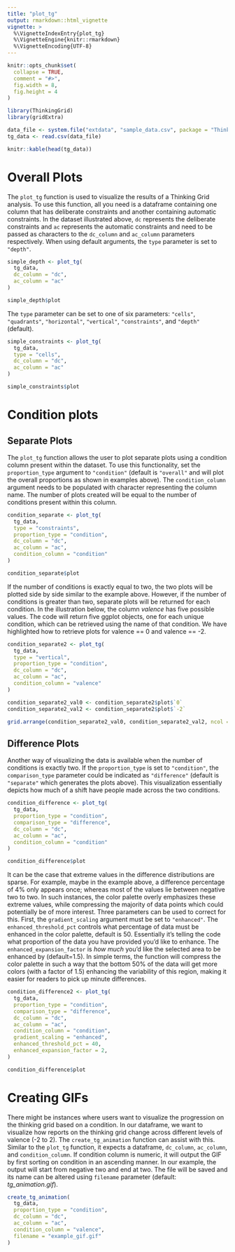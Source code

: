 ```yaml
---
title: "plot_tg"
output: rmarkdown::html_vignette
vignette: >
  %\VignetteIndexEntry{plot_tg}
  %\VignetteEngine{knitr::rmarkdown}
  %\VignetteEncoding{UTF-8}
---
```


```r
knitr::opts_chunk$set(
  collapse = TRUE,
  comment = "#>",
  fig.width = 8, 
  fig.height = 4
)
```

```r
library(ThinkingGrid)
library(gridExtra)

data_file <- system.file("extdata", "sample_data.csv", package = "ThinkingGrid")
tg_data <- read.csv(data_file)

knitr::kable(head(tg_data))
```

# Overall Plots

The `plot_tg` function is used to visualize the results of a Thinking Grid analysis. To use this function, all you need is a dataframe containing one column that has deliberate constraints and another containing automatic constraints. In the dataset illustrated above, `dc` represents the deliberate constraints and `ac` represents the automatic constraints and need to be passed as characters to the `dc_column` and `ac_column` parameters respectively. When using default arguments, the `type` parameter is set to `"depth"`.

```r
simple_depth <- plot_tg(
  tg_data,
  dc_column = "dc",
  ac_column = "ac"
)

simple_depth$plot
```

The `type` parameter can be set to one of six parameters: `"cells"`, `"quadrants"`, `"horizontal"`, `"vertical"`, `"constraints"`, and `"depth"` (default).

```r
simple_constraints <- plot_tg(
  tg_data,
  type = "cells",
  dc_column = "dc",
  ac_column = "ac"
)

simple_constraints$plot
```

# Condition plots

## Separate Plots

The `plot_tg` function allows the user to plot separate plots using a condition column present within the dataset. To use this functionality, set the `proportion_type` argument to `"condition"` (default is `"overall"` and will plot the overall proportions as shown in examples above). The `condition_column` argument needs to be populated with character representing the column name. The number of plots created will be equal to the number of conditions present within this column.

```r
condition_separate <- plot_tg(
  tg_data,
  type = "constraints",
  proportion_type = "condition",
  dc_column = "dc",
  ac_column = "ac",
  condition_column = "condition"
)

condition_separate$plot
```

If the number of conditions is exactly equal to two, the two plots will be plotted side by side similar to the example above. However, if the number of conditions is greater than two, separate plots will be returned for each condition. In the illustration below, the column *valence* has five possible values. The code will return five ggplot objects, one for each unique condition, which can be retrieved using the name of that condition. We have highlighted how to retrieve plots for valence == 0 and valence == -2. 

```r
condition_separate2 <- plot_tg(
  tg_data,
  type = "vertical",
  proportion_type = "condition",
  dc_column = "dc",
  ac_column = "ac",
  condition_column = "valence"
)

condition_separate2_val0 <- condition_separate2$plot$`0`
condition_separate2_val2 <- condition_separate2$plot$`-2`

grid.arrange(condition_separate2_val0, condition_separate2_val2, ncol = 1)
```

## Difference Plots

Another way of visualizing the data is available when the number of conditions is exactly two. If the `proportion_type` is set to `"condition"`, the `comparison_type` parameter could be indicated as `"difference"` (default is `"separate"` which generates the plots above). This visualization essentially depicts how much of a shift have people made across the two conditions.

```r
condition_difference <- plot_tg(
  tg_data,
  proportion_type = "condition",
  comparison_type = "difference",
  dc_column = "dc",
  ac_column = "ac",
  condition_column = "condition"
)

condition_difference$plot
```

It can be the case that extreme values in the difference distributions are sparse. For example, maybe in the example above, a difference percentage of 4% only appears once; whereas most of the values lie between negative two to two. In such instances, the color palette overly emphasizes these extreme values, while compressing the majority of data points which could potentially be of more interest.
Three parameters can be used to correct for this. First, the `gradient_scaling` argument must be set to `"enhanced"`. The `enhanced_threshold_pct` controls what percentage of data must be enhanced in the color palette, default is 50. Essentially it's telling the code what proportion of the data you have provided you'd like to enhance. The `enhanced_expansion_factor` is *how much* you'd like the selected area to be enhanced by (default=1.5). In simple terms, the function will compress the color palette in such a way that the bottom 50% of the data will get more colors (with a factor of 1.5) enhancing the variability of this region, making it easier for readers to pick up minute differences.

```r
condition_difference2 <- plot_tg(
  tg_data,
  proportion_type = "condition",
  comparison_type = "difference",
  dc_column = "dc",
  ac_column = "ac",
  condition_column = "condition",
  gradient_scaling = "enhanced",
  enhanced_threshold_pct = 40,
  enhanced_expansion_factor = 2,
)

condition_difference$plot
```

# Creating GIFs

There might be instances where users want to visualize the progression on the thinking grid based on a condition. In our dataframe, we want to visualize how reports on the thinking grid change across different levels of valence (-2 to 2). The `create_tg_animation` function can assist with this. Similar to the `plot_tg` function, it expects a dataframe, `dc_column`, `ac_column`, and `condition_column`. If condition column is numeric, it will output the GIF by first sorting on condition in an ascending manner. In our example, the output will start from negative two and end at two. The file will be saved and its name can be altered using `filename` parameter (default: *tg_animation.gif*).

```r
create_tg_animation(
  tg_data,
  proportion_type = "condition",
  dc_column = "dc",
  ac_column = "ac",
  condition_column = "valence",
  filename = "example_gif.gif"
)
```
